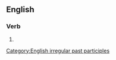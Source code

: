 ==English==

===Verb===
{{head|en|past participle}}

# {{past participle of|forgo|lang=en|nocat=1}}

[[Category:English irregular past participles]]